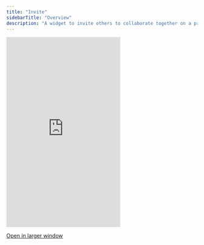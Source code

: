 ```yaml
---
title: "Invite"
sidebarTitle: "Overview"
description: "A widget to invite others to collaborate together on a project"
---
```




<Frame>
<iframe
  src="https://landing-page-demo-velt.vercel.app/?feature=user-invite"
  scrolling="no"
  frameBorder="0"
  className="w-full"
  height="500px"
></iframe>
</Frame>

[Open in larger window](https://landing-page-demo-velt.vercel.app/?feature=user-invite)
